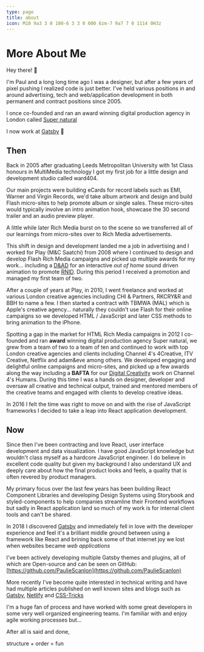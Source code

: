 ```yaml
---
type: page
title: about
icon: M10 9a3 3 0 100-6 3 3 0 000 6zm-7 9a7 7 0 1114 0H3z
---
```


# More About Me

Hey there! 👋

I'm Paul and a long long time ago I was a designer, but after a few years of pixel pushing I realized code is just
better. I've held various positions in and around advertising, tech and web/application development in both permanent
and contract positions since 2005.

I once co-founded and ran an award winning digital production agency in London called
[Super natural](https://vimeo.com/109836047)

I now work at [Gatsby](https://www.gatsbyjs.com/) 💜

## Then

Back in 2005 after graduating Leeds Metropolitan University with 1st Class honours in MultiMedia technology I got my
first job for a little design and development studio called ward404.

Our main projects were building eCards for record labels such as EMI, Warner and Virgin Records, we'd take album artwork
and design and build Flash micro-sites to help promote album or single sales. These micro-sites would typically involve
an intro animation hook, showcase the 30 second trailer and an audio preview player.

A little while later Rich Media burst on to the scene so we transferred all of our learnings from micro-sites over to
Rich Media advertisements.

This shift in design and development landed me a job in advertising and I worked for Play (M&C Saatchi) from 2008 where
I continued to design and develop Flash Rich Media campaigns and picked up multiple awards for my work... including a
[D&AD](https://www.dandad.org/awards/professional/2010/graphic-design/17943/one-in-seven/) for an interactive _out of
home_ sound driven animation to promote [RNID](https://rnid.org.uk/). During this period I received a promotion and
managed my first team of two.

After a couple of years at Play, in 2010, I went freelance and worked at various London creative agencies including CHI
& Partners, RKCRY&R and BBH to name a few. I then started a contract with TBMWA (MAL) which is Apple's creative
agency... naturally they couldn't use Flash for their online campaigns so we developed HTML / JavaScript and later CSS
methods to bring animation to the iPhone.

Spotting a gap in the market for HTML Rich Media campaigns in 2012 I co-founded and ran **award** winning digital
production agency Super natural, we grew from a team of two to a team of ten and continued to work with top London
creative agencies and clients including Channel 4's 4Creative, ITV Creative, Netflix and adam&eve among others. We
developed engaging and delightful online campaigns and micro-sites, and picked up a few awards along the way including a
**BAFTA** for our [Digital Creativity](http://www.bafta.org/sites/default/files/uploads/baftatvcraft1516winnerslist.pdf)
work on Channel 4's Humans. During this time I was a hands on designer, developer and oversaw all creative and technical
output, trained and mentored members of the creative teams and engaged with clients to develop creative ideas.

In 2016 I felt the time was right to move on and with the rise of JavaScript frameworks I decided to take a leap into
React application development.

## Now

Since then I've been contracting and love React, user interface development and data visualization. I have good
JavaScript knowledge but wouldn't class myself as a hardcore JavaScript engineer. I do believe in excellent code quality
but given my background I also understand UX and deeply care about how the final product looks and feels, a quality that
is often revered by product managers.

My primary focus over the last few years has been building React Component Libraries and developing Design Systems using
Storybook and styled-components to help companies streamline their Frontend workflows but sadly in React application
land so much of my work is for internal client tools and can't be shared.

In 2018 I discovered [Gatsby](https://www.gatsbyjs.com/) and immediately fell in love with the developer experience and
feel it's a brilliant middle ground between using a framework like React and brining back some of that internet joy we
lost when websites became _web applications_

I've been actively developing multiple Gatsby themes and plugins, all of which are Open-source and can be seen on
GitHub: [https://github.com/PaulieScanlon](https://github.com/PaulieScanlon)

More recently I've become quite interested in technical writing and have had multiple articles published on well known
sites and blogs such as [Gatsby](https://www.gatsbyjs.com/contributors/paul-scanlon),
[Netlify](https://www.netlify.com/blog/2020/07/16/add-playful-animated-svg-reactions-to-a-gatsby-blog/) and
[CSS-Tricks](https://css-tricks.com/roll-your-own-comments-with-gatsby-and-faunadb/)

I'm a huge fan of process and have worked with some great developers in some very well organized engineering teams. I'm
familiar with and enjoy agile working processes but...

<span>After all is said and done, </span>

<span className="text-primary">structure</span>
<span> + </span>
<span className="text-secondary">order</span>
<span> = </span>
<span className="text-success"> fun</span>

